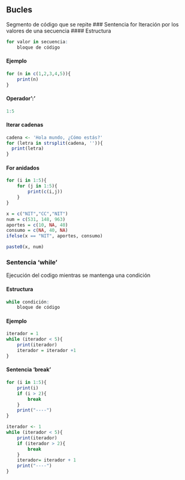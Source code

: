 ## Bucles
Segmento de código que se repite 
### Sentencia for
Iteración por los valores de una secuencia 
#### Estructura
``` R
for valor in secuencia:
    bloque de código
```
#### Ejemplo
```r
for (n in c(1,2,3,4,5)){
    print(n)
}
```
#### Operador':'
```r
1:5
```
#### Iterar cadenas
```r

cadena <- 'Hola mundo, ¿Cómo estás?'
for (letra in strsplit(cadena, '')){
  print(letra)
}
```
#### For anidados

```r
for (i in 1:5){
    for (j in 1:5){
        print(c(i,j))
    }
}
```

```r
x = c("NIT","CC","NIT")
num = c(531, 148, 963)
aportes = c(10, NA, 40)
consumo = c(NA, 40, NA)
ifelse(x == "NIT", aportes, consumo)

paste0(x, num)
```

### Sentencia 'while'

Ejecución del codigo mientras se mantenga una condición

#### Estructura
``` R
while condición:
    bloque de código
```

#### Ejemplo
```r
iterador = 1
while (iterador < 5){
    print(iterador)
    iterador = iterador +1
}
```

#### Sentencia 'break'

```r
for (i in 1:5){
    print(i)
    if (i > 2){
        break
    }
    print("----")
}
```
```r
iterador <- 1
while (iterador < 5){
    print(iterador)
    if (iterador > 2){
        break
    }
    iterador= iterador + 1
    print("----")
}
```

